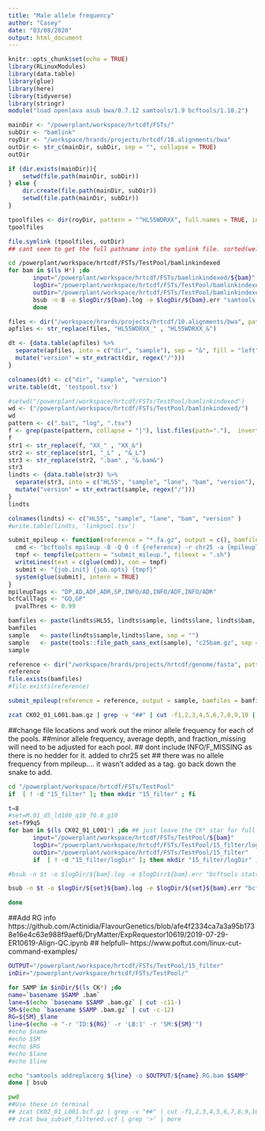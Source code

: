 ```yaml
---
title: "Male allele frequency"
author: "Casey"
date: "03/08/2020"
output: html_document
---
```


```r
knitr::opts_chunk$set(echo = TRUE)
library(RLinuxModules)
library(data.table)
library(glue)
library(here)
library(tidyverse)
library(stringr)
module("load openlava asub bwa/0.7.12 samtools/1.9 bcftools/1.10.2")
```

```r
mainDir <- "/powerplant/workspace/hrtcdf/FSTs/"
subDir <- "bamlink"
royDir <- "/workspace/hrards/projects/hrtcdf/10.alignments/bwa"
outDir <- str_c(mainDir, subDir, sep = "", collapse = TRUE)
outDir

if (dir.exists(mainDir)){
    setwd(file.path(mainDir, subDir))
} else {
    dir.create(file.path(mainDir, subDir))
    setwd(file.path(mainDir, subDir))
}

tpoolfiles <- dir(royDir, pattern = "^HL55WDRXX", full.names = TRUE, include.dirs = TRUE)
tpoolfiles

file.symlink (tpoolfiles, outDir)
## cant seem to get the full pathname into the symlink file. sorted(well dir not attached untill next step.)
```
```bash
cd /powerplant/workspace/hrtcdf/FSTs/TestPool/bamlinkindexed
for bam in $(ls H*) ;do 
       input="/powerplant/workspace/hrtcdf/FSTs/bamlinkindexed/${bam}"
       logDir="/powerplant/workspace/hrtcdf/FSTs/TestPool/bamlinkindexed/logDir"
       outDir="/powerplant/workspace/hrtcdf/FSTs/TestPool/bamlinkindexed"
       bsub -n 8 -o $logDir/${bam}.log -e $logDir/${bam}.err "samtools index $bam"
       done
```

```r
files <- dir("/workspace/hrards/projects/hrtcdf/10.alignments/bwa", pattern = "^HL55WDRXX", full.names = TRUE)
apfiles <- str_replace(files, "HL55WDRXX_" , "HL55WDRXX_&")

dt <- {data.table(apfiles) %>%
  separate(apfiles, into = c("dir", "sample"), sep = "&", fill = "left") %>%
  mutate("version" = str_extract(dir, regex("/")))
}

colnames(dt) <- c("dir", "sample", "version")
write.table(dt, 'testpool.tsv')
```

```r
#setwd("/powerplant/workspace/hrtcdf/FSTs/TestPool/bamlinkindexed")
wd <- ("/powerplant/workspace/hrtcdf/FSTs/TestPool/bamlinkindexed/")
wd
pattern <- c(".bai", "log", ".tsv")
f <- grep(paste(pattern, collapse = "|"), list.files(path="."),  invert=TRUE, value=TRUE)
f
str1 <- str_replace(f, "XX_" , "XX_&")
str2 <- str_replace(str1, "_L" , "&_L")
str3 <- str_replace(str2, ".bam" , "&.bam&")
str3
lindts <- {data.table(str3) %>%
  separate(str3, into = c("HL55", "sample", "lane", "bam", "version"), sep = "&", fill = "left") %>%
  mutate("version" = str_extract(sample, regex("/")))
}
lindts

colnames(lindts) <- c("HL55", "sample", "lane", "bam", "version" )
#write.table(lindts, 'linkpool.tsv')
```

```r
submit_mpileup <- function(reference = "*.fa.gz", output = c(), bamfiles = c(), job.init = "asub", job.opts = "-q normal") {
  cmd <- "bcftools mpileup -B -Q 0 -f {reference} -r chr25 -a {mpileupTags} {bamfiles} -Ou | bcftools call -f {bcfcallTags} -p {pvalThres} -m -A -Oz -o {output}"
  tmpf <- tempfile(pattern = "submit_mileup.", fileext = ".sh")
  writeLines(text = c(glue(cmd)), con = tmpf)
  submit <- "{job.init} {job.opts} {tmpf}"
  system(glue(submit), intern = TRUE)
}
mpileupTags <- "DP,AD,ADF,ADR,SP,INFO/AD,INFO/ADF,INFO/ADR"
bcfCallTags <- "GQ,GP"
  pvalThres <- 0.99

bamfiles <- paste(lindts$HL55, lindts$sample, lindts$lane, lindts$bam, sep = "")
bamfiles
sample   <- paste(lindts$sample,lindts$lane, sep = "")
sample   <- paste(tools::file_path_sans_ext(sample), "c25bam.gz", sep = ".")
sample

reference <- dir("/workspace/hrards/projects/hrtcdf/genome/fasta", pattern = ".*\\.gz$", full.names = TRUE)
reference
file.exists(bamfiles)
#file.exists(reference)

submit_mpileup(reference = reference, output = sample, bamfiles = bamfiles)
```


```bash
zcat CK02_01_L001.bam.gz | grep -v "##" | cut -f1,2,3,4,5,6,7,8,9,10 | less
```



##change file locations and work out the minor allele frequency for each of the pools.
##minor allele frequency, average depth, and fraction_missing will need to be adjusted for each pool.
## dont include INFO/F_MISSING as there is no hedder for it. added to chr25 set
## there was no allele frequency from mpileup.... it wasn't added as a tag. go back down the snake to add.

```bash
cd "/powerplant/workspace/hrtcdf/FSTs/TestPool"
if  [ ! -d "15_filter" ]; then mkdir "15_filter" ; fi

t=8
#set=M.01_d5_ld100_q10_f0.8_g10
set=f99q5
for bam in $(ls CK02_01_L001*) ;do ## just leave the CK* star for full run.
       input="/powerplant/workspace/hrtcdf/FSTs/TestPool/${bam}"
       logDir="/powerplant/workspace/hrtcdf/FSTs/TestPool/15_filter/logDir"
       outDir="/powerplant/workspace/hrtcdf/FSTs/TestPool/15_filter"
       if  [ ! -d "15_filter/logDir" ]; then mkdir "15_filter/logDir" ; fi

#bsub -n $t -o $logDir/${bam}.log -e $logDir/${bam}.err "bcftools stats $input > $input.stats"

bsub -n $t -o $logDir/${set}${bam}.log -e $logDir/${set}${bam}.err "bcftools view -i 'AVG(INFO/DP)>5 && AVG(INFO/DP)<99 && QUAL>=5' $bam | bcftools filter -g10 -G10 -Oz -o $outDir/${set}${bam} && bcftools stats $outDir/${set}${bam} > $outDir/${set}${bam}.stats"

done
```

##Add RG info https://github.com/Actinidia/FlavourGenetics/blob/afe4f2334ca7a3a95b1738e16e4c63e988f9aef6/DryMatter/ExpRequestor10619/2019-07-29-ER10619-Align-QC.ipynb
## helpfull-- https://www.poftut.com/linux-cut-command-examples/
```bash
OUTPUT="/powerplant/workspace/hrtcdf/FSTs/TestPool/15_filter"
inDir="/powerplant/workspace/hrtcdf/FSTs/TestPool/"

for SAMP in $inDir/$(ls CK*) ;do
name=`basename $SAMP .bam`
lane=$(echo `basename $SAMP .bam.gz` | cut -c11-)
SM=$(echo `basename $SAMP .bam.gz` | cut -c-12)
RG=${SM}_$lane
line=$(echo -e "-r 'ID:${RG}' -r 'LB:1' -r 'SM:${SM}'")
#echo $name
#echo $SM
#echo $RG
#echo $lane
#echo $line

echo "samtools addreplacerg ${line} -o $OUTPUT/${name}.RG.bam $SAMP"
done | bsub 
```


```bash
pwd
##Use these in terminal
## zcat CK02_01_L001.bcf.gz | grep -v "##" | cut -f1,2,3,4,5,6,7,8,9,10 | less -n 20
## zcat bwa_subset_filtered.vcf | grep '>' | more
```





